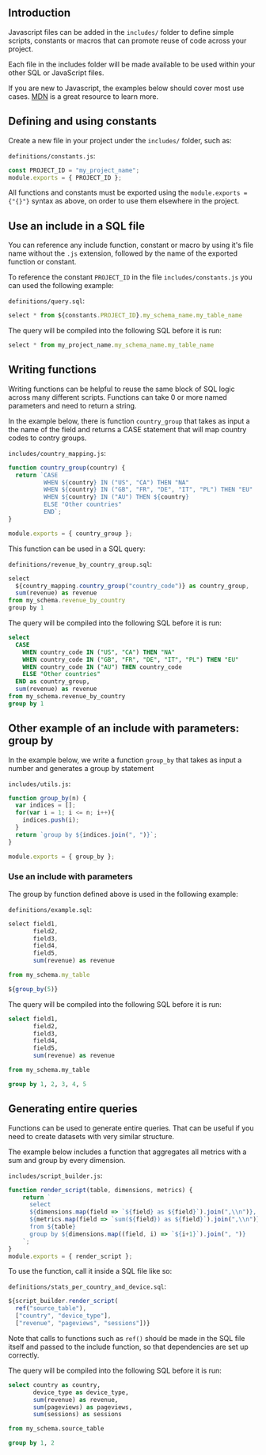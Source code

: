 

## Introduction


Javascript files can be added in the `includes/` folder to define simple scripts, constants or macros that can promote reuse of code across your project.

Each file in the includes folder will be made available to be used within your other SQL or JavaScript files.

If you are new to Javascript, the examples below should cover most use cases. <a target="_blank" href="https://developer.mozilla.org/en-US/docs/Web/JavaScript/A_re-introduction_to_JavaScript" >MDN</a> is a great resource to learn more.

## Defining and using constants

Create a new file in your project under the `includes/` folder, such as:

`definitions/constants.js`:
```js
const PROJECT_ID = "my_project_name";
module.exports = { PROJECT_ID };
```

<div class="bp3-callout bp3-icon-info-sign bp3-intent-warning" markdown="1">
All functions and constants must be exported using the <code>module.exports = {"{}"}</code> syntax as above, on order to use them elsewhere in the project.
</div>

## Use an include in a SQL file

You can reference any include function, constant or macro by using it's file name without the `.js` extension, followed by the name of the exported function or constant.

To reference the constant `PROJECT_ID` in the file `includes/constants.js` you can used the following example:

`definitions/query.sql`:
```js
select * from ${constants.PROJECT_ID}.my_schema_name.my_table_name
```

The query will be compiled into the following SQL before it is run:
```js
select * from my_project_name.my_schema_name.my_table_name
```

## Writing functions

Writing functions can be helpful to reuse the same block of SQL logic across many different scripts. Functions can take 0 or more named parameters and need to return a string.

In the example below, there is function `country_group` that takes as input a the name of the field and returns a CASE statement that will map country codes to contry groups.


`includes/country_mapping.js`:
```js
function country_group(country) {
  return `CASE
          WHEN ${country} IN ("US", "CA") THEN "NA"
          WHEN ${country} IN ("GB", "FR", "DE", "IT", "PL") THEN "EU"
          WHEN ${country} IN ("AU") THEN ${country}
          ELSE "Other countries"
          END`;
}

module.exports = { country_group };
```

This function can be used in a SQL query:

`definitions/revenue_by_country_group.sql`:
```js
select
  ${country_mapping.country_group("country_code")} as country_group,
  sum(revenue) as revenue
from my_schema.revenue_by_country
group by 1

```

The query will be compiled into the following SQL before it is run:
```sql
select
  CASE
    WHEN country_code IN ("US", "CA") THEN "NA"
    WHEN country_code IN ("GB", "FR", "DE", "IT", "PL") THEN "EU"
    WHEN country_code IN ("AU") THEN country_code
    ELSE "Other countries"
  END as country_group,
  sum(revenue) as revenue
from my_schema.revenue_by_country
group by 1
```

## Other example of an include with parameters: group by

In the example below, we write a function `group_by` that takes as input a number and generates a group by statement


`includes/utils.js`:
```js
function group_by(n) {
  var indices = [];
  for(var i = 1; i <= n; i++){
    indices.push(i);
  }
  return `group by ${indices.join(", ")}`;
}

module.exports = { group_by };
```

### Use an include with parameters

The group by function defined above is used in the following example:

`definitions/example.sql`:
```js
select field1,
       field2,
       field3,
       field4,
       field5,
       sum(revenue) as revenue

from my_schema.my_table

${group_by(5)}

```

The query will be compiled into the following SQL before it is run:
```sql
select field1,
       field2,
       field3,
       field4,
       field5,
       sum(revenue) as revenue

from my_schema.my_table

group by 1, 2, 3, 4, 5
```


## Generating entire queries

Functions can be used to generate entire queries. That can be useful if you need to create datasets with very similar structure.

The example below includes a function that aggregates all metrics with a sum and group by every dimension.


`includes/script_builder.js`:
```js
function render_script(table, dimensions, metrics) {
    return `
      select
      ${dimensions.map(field => `${field} as ${field}`).join(",\\n")},
      ${metrics.map(field => `sum(${field}) as ${field}`).join(",\\n")}
      from ${table}
      group by ${dimensions.map((field, i) => `${i+1}`).join(", ")}
    `;
}
module.exports = { render_script };
```

To use the function, call it inside a SQL file like so:


`definitions/stats_per_country_and_device.sql`:
```js
${script_builder.render_script(
  ref("source_table"),
  ["country", "device_type"],
  ["revenue", "pageviews", "sessions"])}

```

Note that calls to functions such as `ref()` should be made in the SQL file itself and passed to the include function, so that dependencies are set up correctly.

The query will be compiled into the following SQL before it is run:
```sql
select country as country,
       device_type as device_type,
       sum(revenue) as revenue,
       sum(pageviews) as pageviews,
       sum(sessions) as sessions

from my_schema.source_table

group by 1, 2
```
